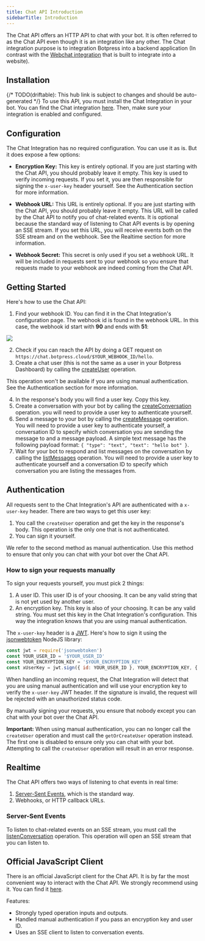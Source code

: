 ```yaml
---
title: Chat API Introduction
sidebarTitle: Introduction
---
```



The Chat API offers an HTTP API to chat with your bot. It is often referred to as the Chat API even though it is an integration like any other. The Chat integration purpose is to integration Botpress into a backend application (In contrast with the [Webchat integration](/webchat/introduction) that is built to integrate into a website).

## Installation

{/* TODO(driftable): This hub link is subject to changes and should be auto-generated */}
To use this API, you must install the Chat Integration in your bot. You can find the Chat integration [here](https://app.botpress.cloud/hub/integrations/intver_01JN74V90FDTNKWESAWBVGP7EX). Then, make sure your integration is enabled and configured.

## Configuration

The Chat Integration has no required configuration. You can use it as is. But it does expose a few options:

* **Encryption Key:** This key is entirely optional. If you are just starting with the Chat API, you should probably leave it empty. This key is used to verify incoming requests. If you set it, you are then responsible for signing the `x-user-key` header yourself. See the Authentication section for more information.

* **Webhook URL:** This URL is entirely optional. If you are just starting with the Chat API, you should probably leave it empty. This URL will be called by the Chat API to notify you of chat-related events. It is optional because the standard way of listening to Chat API events is by opening an SSE stream. If you set this URL, you will receive events both on the SSE stream and on the webhook. See the Realtime section for more information.

* **Webhook Secret:** This secret is only used if you set a webhook URL. It will be included in requests sent to your webhook so you ensure that requests made to your webhook are indeed coming from the Chat API.

## Getting Started

Here's how to use the Chat API:

1. Find your webhook ID. You can find it in the Chat Integration's configuration page. The webhook id is found in the webhook URL. In this case, the webhook id start with **90** and ends with **51**:

<img src="./webhook-id.png" />

2. Check if you can reach the API by doing a GET request on `https://chat.botpress.cloud/$YOUR_WEBHOOK_ID/hello`.
3. Create a chat user (this is not the same as a user in your Botpress Dashboard) by calling the [createUser](https://botpress.com/reference/createuser-1) operation.

This operation won't be available if you are using manual authentication. See the Authentication section for more information.

4. In the response's body you will find a user key. Copy this key.
5. Create a conversation with your bot by calling the [createConversation](https://botpress.com/reference/createconversation-1) operation. you will need to provide a user key to authenticate yourself.
6. Send a message to your bot by calling the [createMessage](https://botpress.com/reference/createmessage-1) operation. You will need to provide a user key to authenticate yourself, a conversation ID to specify which conversation you are sending the message to and a message payload. A simple text message has the following payload format: `{ "type": "text", "text": "hello bot" }`.
7. Wait for your bot to respond and list messages on the conversation by calling the [listMessages](https://botpress.com/reference/listmessages-1) operation. You will need to provide a user key to authenticate yourself and a conversation ID to specify which conversation you are listing the messages from.

## Authentication

All requests sent to the Chat Integration's API are authenticated with a `x-user-key` header. There are two ways to get this user key:

1. You call the `createUser` operation and get the key in the response's body. This operation is the only one that is not authenticated.
2. You can sign it yourself.

We refer to the second method as manual authentication. Use this method to ensure that only you can chat with your bot over the Chat API.

### How to sign your requests manually

To sign your requests yourself, you must pick 2 things:

1. A user ID. This user ID is of your choosing. It can be any valid string that is not yet used by another user.
2. An encryption key. This key is also of your choosing. It can be any valid string. You must set this key in the Chat Integration's configuration. This way the integration knows that you are using manual authentication.

The `x-user-key` header is a [JWT](https://en.wikipedia.org/wiki/JSON_Web_Token). Here's how to sign it using the [jsonwebtoken](https://www.npmjs.com/package/jsonwebtoken) NodeJS library:

```javascript
const jwt = require('jsonwebtoken')
const YOUR_USER_ID = '$YOUR_USER_ID'
const YOUR_ENCRYPTION_KEY = '$YOUR_ENCRYPTION_KEY'
const xUserKey = jwt.sign({ id: YOUR_USER_ID }, YOUR_ENCRYPTION_KEY, { algorithm: 'HS256' })
```

When handling an incoming request, the Chat Integration will detect that you are using manual authentication and will use your encryption key to verify the `x-user-key` JWT header. If the signature is invalid, the request will be rejected with an unauthorized status code.

By manually signing your requests, you ensure that nobody except you can chat with your bot over the Chat API.

**Important:** When using manual authentication, you can no longer call the `createUser` operation and must call the `getOrCreateUser` operation instead. The first one is disabled to ensure only you can chat with your bot. Attempting to call the `createUser` operation will result in an error response.

## Realtime

The Chat API offers two ways of listening to chat events in real time:

1. [Server-Sent Events](https://en.wikipedia.org/wiki/Server-sent_events), which is the standard way.
2. Webhooks, or HTTP callback URLs.

### Server-Sent Events

To listen to chat-related events on an SSE stream, you must call the [listenConversation](https://botpress.com/reference/listenconversation) operation. This operation will open an SSE stream that you can listen to.

## Official JavaScript Client

There is an official JavaScript client for the Chat API. It is by far the most convenient way to interact with the Chat API. We strongly recommend using it. You can find it [here](https://www.npmjs.com/package/@botpress/chat).

Features:

* Strongly typed operation inputs and outputs.
* Handled manual authentication if you pass an encryption key and user ID.
* Uses an SSE client to listen to conversation events.
